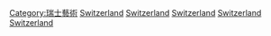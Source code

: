 {{Commonscat|Literature of Switzerland}}

[[Category:瑞士藝術|Category:瑞士藝術]]
[[Category:歐洲文學|Switzerland]]
[[Category:各國文學|Switzerland]]
[[Category:法語文學|Switzerland]]
[[Category:德語文學|Switzerland]]
[[Category:意大利語文學|Switzerland]]